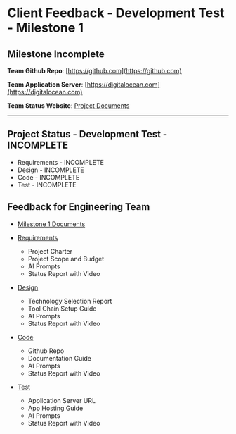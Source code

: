 # Client Feedback - Development Test - Milestone 1

## Milestone Incomplete

**Team Github Repo**:  [https://github.com](https://github.com)

**Team Application Server**:  [https://digitalocean.com](https://digitalocean.com)

**Team Status Website**:  [Project Documents](https://github.com/Documents)

---

## Project Status - Development Test - INCOMPLETE

* Requirements - INCOMPLETE
* Design - INCOMPLETE
* Code - INCOMPLETE
* Test - INCOMPLETE


## Feedback for Engineering Team

* [Milestone 1 Documents](https://github.com/tree/main/Documents/Milestone-1)


* [Requirements](https://github.com/tree/main/Documents/Milestone-1/Requirements)
    * Project Charter
    * Project Scope and Budget
    * AI Prompts
    * Status Report with Video

* [Design](https://github.com/tree/main/Documents/Milestone-1/Design) 
    * Technology Selection Report
    * Tool Chain Setup Guide
    * AI Prompts
    * Status Report with Video

* [Code](https://github.com/tree/main/Documents/Milestone-1/Code)
    * Github Repo
    * Documentation Guide
    * AI Prompts
    * Status Report with Video

* [Test](https://github.com/tree/main/Documents/Milestone-1/Test)
    * Application Server URL
    * App Hosting Guide
    * AI Prompts
    * Status Report with Video

